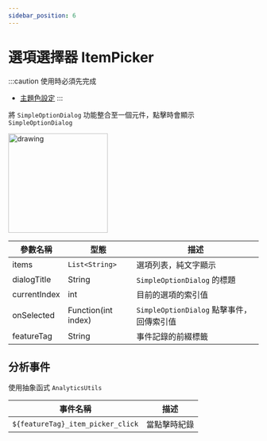 ```yaml
---
sidebar_position: 6
---
```


# 選項選擇器 ItemPicker

:::caution 使用時必須先完成 
 - [主題色設定](../installation/theme)
:::

將 `SimpleOptionDialog` 功能整合至一個元件，點擊時會顯示 `SimpleOptionDialog`

 <img src="../../img/widgets/item_picker.jpg" alt="drawing" width="200"/>

| 參數名稱                         | 型態                             | 描述                             |
| ------------------------------- | ------------------------------- | ------------------------------- |
| items | `List<String>` | 選項列表，純文字顯示 |
| dialogTitle | String | `SimpleOptionDialog` 的標題 |
| currentIndex | int | 目前的選項的索引值 |
| onSelected | Function(int index) | `SimpleOptionDialog` 點擊事件，回傳索引值 |
| featureTag | String | 事件記錄的前綴標籤 |

## 分析事件

使用抽象函式 `AnalyticsUtils`

| 事件名稱                         | 描述                             |
| ------------------------------- | ------------------------------- |
| `${featureTag}_item_picker_click` | 當點擊時紀錄 |